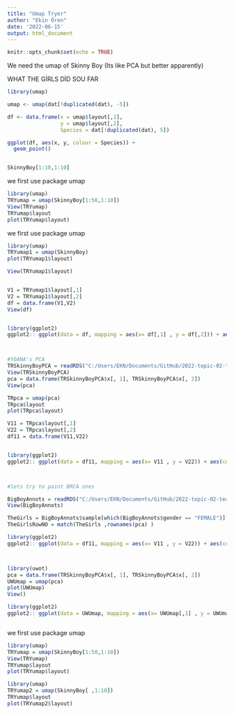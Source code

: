 ```yaml
---
title: "Umap Tryer"
author: "Ekin Ören"
date: '2022-06-15'
output: html_document
---
```


```r
knitr::opts_chunk$set(echo = TRUE)
```


We need the umap of Skinny Boy (Its like PCA but better apparently)


WHAT THE GİRLS DİD SOU FAR
```r

library(umap)

umap <- umap(dat[!duplicated(dat), -5])

df <- data.frame(x = umap$layout[,1],
                 y = umap$layout[,2],
                 Species = dat[!duplicated(dat), 5])

ggplot(df, aes(x, y, colour = Species)) +
  geom_point()


SkinnyBoy[1:10,1:10]


```
we first use package umap 
```r

library(umap)
TRYumap = umap(SkinnyBoy[1:50,1:10])
View(TRYumap)
TRYumap$layout
plot(TRYumap$layout)


```

we first use package umap 
```r


library(umap)
TRYumap1 = umap(SkinnyBoy)
plot(TRYumap1$layout)

View(TRYumap1$layout)


V1 = TRYumap1$layout[,1]
V2 = TRYumap1$layout[,2]
df = data.frame(V1,V2)
View(df)


library(ggplot2)
ggplot2:: ggplot(data = df, mapping = aes(x= df[,1] , y = df[,2])) + aes(color = "red") + geom_point(alpha = 0.5)



#YOANA's PCA
TRSkinnyBoyPCA = readRDS("C:/Users/EKN/Documents/GitHub/2022-topic-02-team-01/data/TRSkinnyBoyPCA.RDS.rds")
View(TRSkinnyBoyPCA)
pca = data.frame(TRSkinnyBoyPCA$x[, 1], TRSkinnyBoyPCA$x[, 2])
View(pca)

TRpca = umap(pca)
TRpca$layout
plot(TRpca$layout)

V11 = TRpca$layout[,1]
V22 = TRpca$layout[,2]
df11 = data.frame(V11,V22)


library(ggplot2)
ggplot2:: ggplot(data = df11, mapping = aes(x= V11 , y = V22)) + aes(color = "pink" ) + geom_point(alpha = 0.5)



#lets try to paint BRCA ones

BigBoyAnnots = readRDS("C:/Users/EKN/Documents/GitHub/2022-topic-02-team-01/data/tcga_tumor_annotation.RDS.rds")
View(BigBoyAnnots)

TheGirls = BigBoyAnnots$sample[which(BigBoyAnnots$gender == "FEMALE")] #patient ids of all women in bigboy annots
TheGirlsRowNO = match(TheGirls ,rownames(pca) )

library(ggplot2)
ggplot2:: ggplot(data = df11, mapping = aes(x= V11 , y = V22)) + aes(color = "pink" ) + geom_point(alpha = 0.5)



library(uwot)
pca = data.frame(TRSkinnyBoyPCA$x[, 1], TRSkinnyBoyPCA$x[, 2])
UWUmap = umap(pca)
plot(UWUmap)
View()

library(ggplot2)
ggplot2:: ggplot(data = UWUmap, mapping = aes(x= UWUmap[,1] , y = UWUmap[,2])) + aes(color = "pink" ) + geom_point(alpha = 0.5)



```


we first use package umap 
```r

library(umap)
TRYumap = umap(SkinnyBoy[1:50,1:10])
View(TRYumap)
TRYumap$layout
plot(TRYumap$layout)

library(umap)
TRYumap2 = umap(SkinnyBoy[ ,1:10])
TRYumap$layout
plot(TRYumap2$layout)


```


